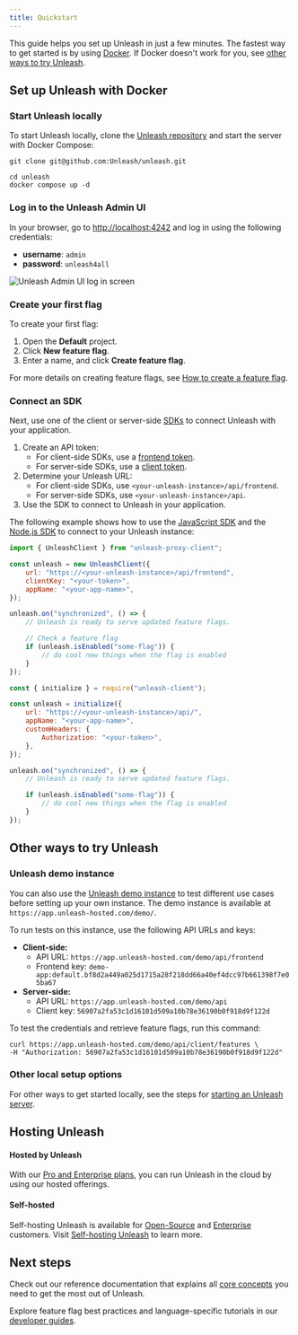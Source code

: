 ```yaml
---
title: Quickstart
---
```




This guide helps you set up Unleash in just a few minutes. The fastest way to get started is by using [Docker](#set-up-unleash-with-docker). If Docker doesn't work for you, see [other ways to try Unleash](#additional-ways-to-try-unleash).

## Set up Unleash with Docker

### Start Unleash locally

To start Unleash locally, clone the [Unleash repository](https://github.com/Unleash/unleash) and start the server with Docker Compose:

```shell
git clone git@github.com:Unleash/unleash.git

cd unleash
docker compose up -d
```

### Log in to the Unleash Admin UI

In your browser, go to [http://localhost:4242](http://localhost:4242) and log in using the following credentials:
- **username**: `admin`
- **password**: `unleash4all`

![Unleash Admin UI log in screen](/img/quickstart-login.png)

### Create your first flag

To create your first flag:
1. Open the **Default** project.
2. Click **New feature flag**.
3. Enter a name, and click **Create feature flag**.

For more details on creating feature flags, see [How to create a feature flag](/how-to-create-feature-flag).

### Connect an SDK

Next, use one of the client or server-side [SDKs](/reference/sdks) to connect Unleash with your application.

1. Create an API token:
    - For client-side SDKs, use a [frontend token](/reference/api-tokens-and-client-keys#front-end-tokens). 
    - For server-side SDKs, use a [client token](/reference/api-tokens-and-client-keys#client-tokens).
2. Determine your Unleash URL:
    - For client-side SDKs, use `<your-unleash-instance>/api/frontend`. 
    - For server-side SDKs, use `<your-unleash-instance>/api`.
3. Use the SDK to connect to Unleash in your application.

The following example shows how to use the [JavaScript SDK](/reference/sdks/javascript-browser) and the [Node.js SDK](/reference/sdks/node) to connect to your Unleash instance:


<Tabs groupId="connect-sdk-quickstart">

<TabItem value="sdk-client-side" label="Connect a client-side SDK">

```javascript title="JavaScript SDK"
import { UnleashClient } from "unleash-proxy-client";

const unleash = new UnleashClient({
    url: "https://<your-unleash-instance>/api/frontend",
    clientKey: "<your-token>",
    appName: "<your-app-name>",
});

unleash.on("synchronized", () => {
    // Unleash is ready to serve updated feature flags.

    // Check a feature flag
    if (unleash.isEnabled("some-flag")) {
        // do cool new things when the flag is enabled
    }
});
```

</TabItem>
<TabItem value="sdk-server-side" label="Connect a server-side SDK">

```javascript title="Node.js SDK"
const { initialize } = require("unleash-client");

const unleash = initialize({
    url: "https://<your-unleash-instance>/api/",
    appName: "<your-app-name>",
    customHeaders: {
        Authorization: "<your-token>",
    },
});

unleash.on("synchronized", () => {
    // Unleash is ready to serve updated feature flags.

    if (unleash.isEnabled("some-flag")) {
        // do cool new things when the flag is enabled
    }
});
```

</TabItem>
</Tabs>

## Other ways to try Unleash

### Unleash demo instance

You can also use the [Unleash demo instance](https://app.unleash-hosted.com/demo/) to test different use cases before setting up your own instance. The demo instance is available at `https://app.unleash-hosted.com/demo/`.

To run tests on this instance, use the following API URLs and keys:

- **Client-side:**
  - API URL: `https://app.unleash-hosted.com/demo/api/frontend`
  - Frontend key: `demo-app:default.bf8d2a449a025d1715a28f218dd66a40ef4dcc97b661398f7e05ba67`
- **Server-side:**
  - API URL: `https://app.unleash-hosted.com/demo/api`
  - Client key: `56907a2fa53c1d16101d509a10b78e36190b0f918d9f122d`

To test the credentials and retrieve feature flags, run this command:

```shell
curl https://app.unleash-hosted.com/demo/api/client/features \
-H "Authorization: 56907a2fa53c1d16101d509a10b78e36190b0f918d9f122d"
```

### Other local setup options

For other ways to get started locally, see the steps for [starting an Unleash server](using-unleash/deploy/getting-started#start-unleash-server).

## Hosting Unleash

#### Hosted by Unleash 

With our [Pro and Enterprise plans](https://www.getunleash.io/pricing), you can run Unleash in the cloud by using our hosted offerings.

#### Self-hosted

Self-hosting Unleash is available for [Open-Source](https://www.getunleash.io/pricing) and [Enterprise](https://www.getunleash.io/pricing) customers. Visit [Self-hosting Unleash](/using-unleash/deploy) to learn more.

## Next steps

Check out our reference documentation that explains all [core concepts](/reference) you need to get the most out of Unleash.

Explore feature flag best practices and language-specific tutorials in our [developer guides](/topics).